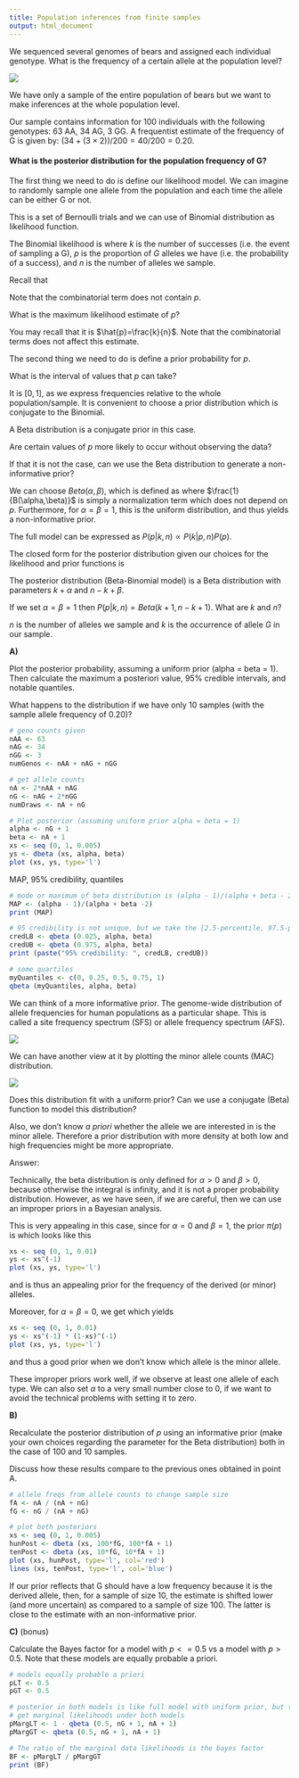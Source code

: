 ```yaml
---
title: Population inferences from finite samples 
output: html_document
---
```


We sequenced several genomes of bears and assigned each individual genotype.
What is the frequency of a certain allele at the population level?

![](Images/BrownBear.jpg)

We have only a sample of the entire population of bears but we want to make inferences at the whole population level.

Our sample contains information for 100 individuals with the following genotypes: 63 AA, 34 AG, 3 GG.
A frequentist estimate of the frequency of G is given by: $(34+(3\times2))/200=40/200=0.20$.

#### What is the posterior distribution for the population frequency of G?

The first thing we need to do is define our likelihood model.
We can imagine to randomly sample one allele from the population and each time the allele can be either G or not.

This is a set of Bernoulli trials and we can use of Binomial distribution as likelihood function.

The Binomial likelihood is
\begin{equation}
     P(k|p,n) = ( \genfrac{}{}{0pt}{}{n}{k} ) p^k(1-p)^{n-k}
\end{equation}
where $k$ is the number of successes (i.e. the event of sampling a G), $p$ is the proportion of $G$ alleles we have (i.e. the probability of a success), and $n$ is the number of alleles we sample.

Recall that
\begin{equation}
    (\genfrac{}{}{0pt}{}{n}{k}) = \frac{n!}{k!(n-k)!}
\end{equation}

Note that the combinatorial term does not contain $p$.

What is the maximum likelihood estimate of $p$?

You may recall that it is $\hat{p}=\frac{k}{n}$.
Note that the combinatorial terms does not affect this estimate.

The second thing we need to do is define a prior probability for $p$.

What is the interval of values that $p$ can take?

It is $[0,1]$, as we express frequencies relative to the whole population/sample.
It is convenient to choose a prior distribution which is conjugate to the Binomial.

A Beta distribution is a conjugate prior in this case.

Are certain values of $p$ more likely to occur without observing the data?

If that it is not the case, can we use the Beta distribution to generate a non-informative prior?

We can choose $Beta(\alpha,\beta)$, which is defined as
\begin{equation}
    P(p) = \frac{1}{B(\alpha,\beta)} p^{\alpha-1}(1-p)^{\beta-1}
\end{equation}
where $\frac{1}{B(\alpha,\beta)}$ is simply a normalization term which does not depend on $p$. 
Furthermore, for $\alpha = \beta = 1$, this is the uniform distribution, and thus yields a non-informative prior.

The full model can be expressed as $P(p|k,n) \propto P(k|p,n)P(p)$.

The closed form for the posterior distribution given our choices for the likelihood and prior functions is

\begin{equation}
    P(p|k,n) \propto p^{k+\alpha-1}(1-p)^{n-k+\beta-1}
\end{equation}

The posterior distribution (Beta-Binomial model) is a Beta distribution with parameters $k+\alpha$ and $n-k+\beta$.

If we set $\alpha=\beta=1$ then $P(p|k,n)=Beta(k+1,n-k+1)$.
What are $k$ and $n$?

$n$ is the number of alleles we sample and $k$ is the occurrence of allele $G$ in our sample.

__A)__ 

Plot the posterior probability, assuming a uniform prior (alpha = beta = 1). Then calculate the maximum a posteriori value, 95\% credible intervals, and notable quantiles. 

What happens to the distribution if we have only 10 samples (with the sample allele frequency of 0.20)?

```r
# geno counts given
nAA <- 63
nAG <- 34
nGG <- 3
numGenos <- nAA + nAG + nGG

# get allele counts
nA <- 2*nAA + nAG
nG <- nAG + 2*nGG
numDraws <- nA + nG

# Plot posterior (assuming uniform prior alpha = beta = 1)
alpha <- nG + 1
beta <- nA + 1
xs <- seq (0, 1, 0.005)
ys <- dbeta (xs, alpha, beta)
plot (xs, ys, type='l')
```

MAP, 95% credibility, quantiles
```r
# mode or maximum of beta distribution is (alpha - 1)/(alpha + beta - 2) [from wikipedia]
MAP <- (alpha - 1)/(alpha + beta -2)
print (MAP)

# 95 credibility is not unique, but we take the [2.5-percentile, 97.5-percentile]
credLB <- qbeta (0.025, alpha, beta)
credUB <- qbeta (0.975, alpha, beta)
print (paste("95% credibility: ", credLB, credUB))

# some quartiles
myQuantiles <- c(0, 0.25, 0.5, 0.75, 1)
qbeta (myQuantiles, alpha, beta)
```

We can think of a more informative prior.
The genome-wide distribution of allele frequencies for human populations as a particular shape. This is called a site frequency spectrum (SFS) or allele frequency spectrum (AFS).

![](Images/AFS.png)

We can have another view at it by plotting the minor allele counts (MAC) distribution.

![](Images/MAC.png)

Does this distribution fit with a uniform prior?
Can we use a conjugate (Beta) function to model this distribution?

Also, we don't know _a priori_ whether the allele we are interested in is the minor allele.
Therefore a prior distribution with more density at both low and high frequencies might be more appropriate.

Answer:

Technically, the beta distribution is only defined for $\alpha > 0$ and $\beta > 0$, because otherwise the integral is infinity, and it is not a proper probability distribution. However, as we have seen, if we are careful, then we can use an improper priors in a Bayesian analysis.

This is very appealing in this case, since for $\alpha = 0$ and $\beta = 1$, the prior $\pi(p)$ is
\begin{equation}
  \pi(p) \propto p^{-1}
\end{equation}
which looks like this
```r
xs <- seq (0, 1, 0.01)
ys <- xs^(-1)
plot (xs, ys, type='l')
```

and is thus an appealing prior for the frequency of the derived (or minor) alleles.

Moreover, for $\alpha = \beta = 0$, we get
\begin{equation}
  \pi(p) \propto p^{-1}(1-p)^{-1}
\end{equation}
which yields
```r
xs <- seq (0, 1, 0.01)
ys <- xs^(-1) * (1-xs)^(-1)
plot (xs, ys, type='l')
```

and thus a good prior when we don't know which allele is the minor allele.

These improper priors work well, if we observe at least one allele of each type. We can also set $\alpha$ to a very small number close to 0, if we want to avoid the technical problems with setting it to zero.
 
 __B)__

Recalculate the posterior distribution of $p$ using an informative prior (make your own
choices regarding the parameter for the Beta distribution) both in the case of 100 and 10 samples.

Discuss how these results compare to the previous ones obtained in point A.

```r
# allele freqs from allele counts to change sample size
fA <- nA / (nA + nG)
fG <- nG / (nA + nG)

# plot both posteriors
xs <- seq (0, 1, 0.005)
hunPost <- dbeta (xs, 100*fG, 100*fA + 1)
tenPost <- dbeta (xs, 10*fG, 10*fA + 1)
plot (xs, hunPost, type='l', col='red')
lines (xs, tenPost, type='l', col='blue')
```

If our prior reflects that G should have a low frequency because it is the derived allele, then, for a sample of size 10, the estimate is shifted lower (and more uncertain) as compared to a sample of size 100. The latter is close to the estimate with an non-informative prior.

__C)__ (bonus)

Calculate the Bayes factor for a model with $p<=0.5$ vs a model with $p>0.5$. Note that these models are equally probable a priori.

```r
# models equally probable a priori
pLT <- 0.5
pGT <- 0.5

# posterior in both models is like full model with uniform prior, but then restricted to <0.5 or >0.5
# get marginal likelihoods under both models
pMargLT <- 1 - qbeta (0.5, nG + 1, nA + 1)
pMargGT <- qbeta (0.5, nG + 1, nA + 1)

# The ratio of the marginal data likelihoods is the bayes factor
BF <- pMargLT / pMargGT
print (BF)
```

